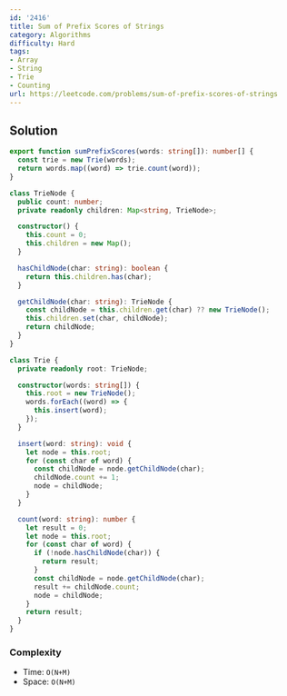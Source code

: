 ```yaml
---
id: '2416'
title: Sum of Prefix Scores of Strings
category: Algorithms
difficulty: Hard
tags:
- Array
- String
- Trie
- Counting
url: https://leetcode.com/problems/sum-of-prefix-scores-of-strings
---
```


## Solution

```typescript filename="solution.ts" copy
export function sumPrefixScores(words: string[]): number[] {
  const trie = new Trie(words);
  return words.map((word) => trie.count(word));
}

class TrieNode {
  public count: number;
  private readonly children: Map<string, TrieNode>;

  constructor() {
    this.count = 0;
    this.children = new Map();
  }

  hasChildNode(char: string): boolean {
    return this.children.has(char);
  }

  getChildNode(char: string): TrieNode {
    const childNode = this.children.get(char) ?? new TrieNode();
    this.children.set(char, childNode);
    return childNode;
  }
}

class Trie {
  private readonly root: TrieNode;

  constructor(words: string[]) {
    this.root = new TrieNode();
    words.forEach((word) => {
      this.insert(word);
    });
  }

  insert(word: string): void {
    let node = this.root;
    for (const char of word) {
      const childNode = node.getChildNode(char);
      childNode.count += 1;
      node = childNode;
    }
  }

  count(word: string): number {
    let result = 0;
    let node = this.root;
    for (const char of word) {
      if (!node.hasChildNode(char)) {
        return result;
      }
      const childNode = node.getChildNode(char);
      result += childNode.count;
      node = childNode;
    }
    return result;
  }
}
```

### Complexity

- Time: `O(N+M)`
- Space: `O(N+M)`

